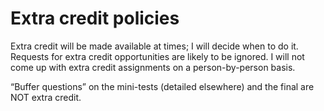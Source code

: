# Extra credit policies {#extracredit}

Extra credit will be made available at times; I will decide when to do it.  Requests for extra credit opportunities are likely to be ignored. I will not come up with extra credit assignments on a person-by-person basis.


"Buffer questions" on the mini-tests (detailed elsewhere) and the final are NOT extra credit.

<!-- Exam revision assignments are not extra credit and do not add points to your test score. -->
